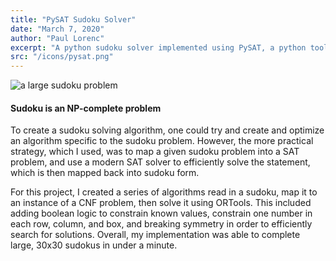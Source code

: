 ```yaml
---
title: "PySAT Sudoku Solver"
date: "March 7, 2020"
author: "Paul Lorenc"
excerpt: "A python sudoku solver implemented using PySAT, a python toolset for solving boolean formulas in conjunctive normal form"
src: "/icons/pysat.png"
---
```


<Image
  src="/projects/pysat-sudoku-solver/largesudoku.png"
  width={1152}
  height={1160}
  layout="responsive"
  alt="a large sudoku problem"
/>

#### Sudoku is an NP-complete problem

To create a sudoku solving algorithm, one could try and create and optimize an algorithm specific to the sudoku problem. However, the more practical strategy, which I used, was to map a given sudoku problem into a SAT problem, and use a modern SAT solver to efficiently solve the statement, which is then mapped back into sudoku form.

For this project, I created a series of algorithms read in a sudoku, map it to an instance of a CNF problem, then solve it using ORTools. This included adding boolean logic to constrain known values, constrain one number in each row, column, and box, and breaking symmetry in order to efficiently search for solutions. Overall, my implementation was able to complete large, 30x30 sudokus in under a minute.
